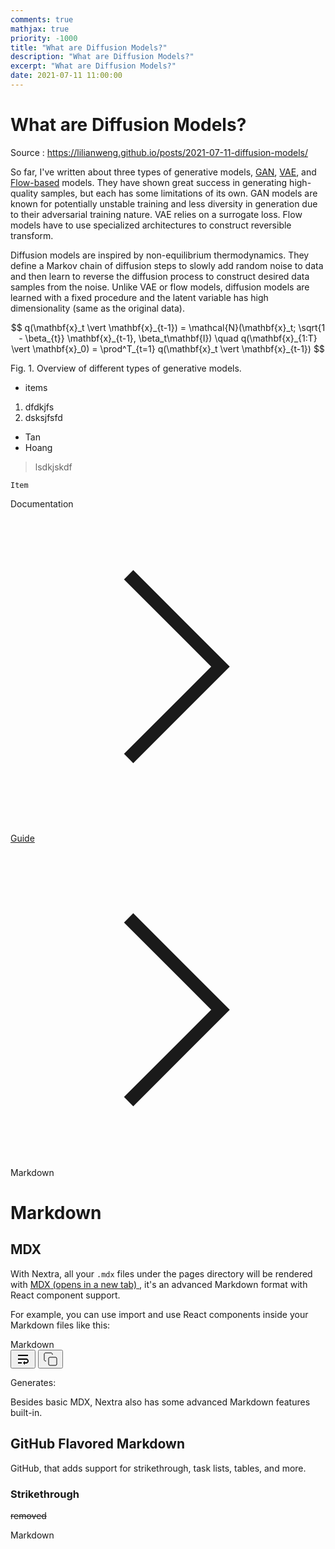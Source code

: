 ```yaml
---
comments: true
mathjax: true
priority: -1000
title: "What are Diffusion Models?"
description: "What are Diffusion Models?"
excerpt: "What are Diffusion Models?"
date: 2021-07-11 11:00:00
---
```


# What are Diffusion Models?

Source : https://lilianweng.github.io/posts/2021-07-11-diffusion-models/

So far, I've written about three types of generative models, [GAN](https://lilianweng.github.io/posts/2017-08-20-gan/), [VAE](https://lilianweng.github.io/posts/2018-08-12-vae/), and [Flow-based](https://lilianweng.github.io/posts/2018-10-13-flow-models/) models. They have shown great success in generating high-quality samples, but each has some limitations of its own.
GAN models are known for potentially unstable training and less diversity in generation due to their adversarial training nature.
VAE relies on a surrogate loss.
Flow models have to use specialized architectures to construct reversible transform.

Diffusion models are inspired by non-equilibrium thermodynamics. They define a Markov chain of diffusion steps to slowly add random noise to data and then learn to reverse the diffusion process to construct desired data samples from the noise. Unlike VAE or flow models, diffusion models are learned with a fixed procedure and the latent variable has high dimensionality (same as the original data).


$$
q(\mathbf{x}_t \vert \mathbf{x}_{t-1}) = \mathcal{N}(\mathbf{x}_t; \sqrt{1 - \beta_{t}} \mathbf{x}_{t-1}, \beta_t\mathbf{I}) \quad q(\mathbf{x}_{1:T} \vert \mathbf{x}_0) = \prod^T_{t=1} q(\mathbf{x}_t \vert \mathbf{x}_{t-1})
$$


Fig. 1. Overview of different types of generative models.

* items

1. dfdkjfs
2. dsksjfsfd

- Tan
- Hoang


> lsdkjskdf

```
Item
```




<main className="nx-w-full nx-min-w-0 nx-max-w-6xl nx-px-6 nx-pt-4 md:nx-px-12">
<div className="nextra-breadcrumb nx-mt-1.5 nx-flex nx-items-center nx-gap-1 nx-overflow-hidden nx-text-sm nx-text-gray-500 dark:nx-text-gray-400 contrast-more:nx-text-current">
<div className="nx-whitespace-nowrap nx-transition-colors nx-min-w-[24px] nx-overflow-hidden nx-text-ellipsis" title="Documentation">Documentation</div>
<svg fill="none" viewBox="0 0 24 24" stroke="currentColor" className="nx-w-3.5 nx-shrink-0">
<path strokeLinecap="round" strokeLinejoin="round" strokeWidth="2" d="M9 5l7 7-7 7">
</path>
</svg>
<div className="nx-whitespace-nowrap nx-transition-colors nx-min-w-[24px] nx-overflow-hidden nx-text-ellipsis hover:nx-text-gray-900 dark:hover:nx-text-gray-100" title="Guide">

<a href="/docs/guide">Guide</a>
</div>
<svg fill="none" viewBox="0 0 24 24" stroke="currentColor" className="nx-w-3.5 nx-shrink-0">
<path strokeLinecap="round" strokeLinejoin="round" strokeWidth="2" d="M9 5l7 7-7 7">
</path>
</svg>
<div className="nx-whitespace-nowrap nx-transition-colors nx-font-medium nx-text-gray-700 contrast-more:nx-font-bold contrast-more:nx-text-current dark:nx-text-gray-100 contrast-more:dark:nx-text-current" title="Markdown">Markdown</div>
</div>
<h1 className="nx-mt-2 nx-text-4xl nx-font-bold nx-tracking-tight nx-text-slate-900 dark:nx-text-slate-100">Markdown</h1>
<h2 className="nx-font-semibold nx-tracking-tight nx-text-slate-900 dark:nx-text-slate-100 nx-mt-10 nx-border-b nx-pb-1 nx-text-3xl nx-border-neutral-200/70 contrast-more:nx-border-neutral-400 dark:nx-border-primary-100/10 contrast-more:dark:nx-border-neutral-400">MDX</h2>
<p className="nx-mt-6 nx-leading-7 first:nx-mt-0">With Nextra, all your <code className="nx-border-black nx-border-opacity-[0.04] nx-bg-opacity-[0.03] nx-bg-black nx-break-words nx-rounded-md nx-border nx-py-0.5 nx-px-[.25em] nx-text-[.9em] dark:nx-border-white/10 dark:nx-bg-white/10" dir="ltr">.mdx</code> files under the pages directory will be rendered
with 
<a href="https://mdxjs.com/about" target="_blank" rel="noreferrer" className="nx-text-primary-600 nx-underline nx-decoration-from-font [text-underline-position:from-font]">MDX<span className="nx-sr-only nx-select-none"> (opens in a new tab)</span>
</a>, it's an advanced Markdown format with React
component support.</p>
<p className="nx-mt-6 nx-leading-7 first:nx-mt-0">For example, you can use import and use React components inside your Markdown
files like this:</p>
<div className="nextra-code-block nx-relative nx-mt-6 first:nx-mt-0">
<div className="nx-absolute nx-top-0 nx-z-[1] nx-w-full nx-truncate nx-rounded-t-xl nx-bg-primary-700/5 nx-py-2 nx-px-4 nx-text-xs nx-text-gray-700 dark:nx-bg-primary-300/10 dark:nx-text-gray-200">Markdown</div>










<div className="nx-opacity-0 nx-transition [div:hover>&amp;]:nx-opacity-100 focus-within:nx-opacity-100 nx-flex nx-gap-1 nx-absolute nx-m-[11px] nx-right-0 nx-top-8">
<button className="nextra-button nx-transition-all active:nx-opacity-50 nx-bg-primary-700/5 nx-border nx-border-black/5 nx-text-gray-600 hover:nx-text-gray-900 nx-rounded-md nx-p-1.5 dark:nx-bg-primary-300/10 dark:nx-border-white/10 dark:nx-text-gray-400 dark:hover:nx-text-gray-50 md:nx-hidden" title="Toggle word wrap">
<svg viewBox="0 0 24 24" width="24" height="24" className="nx-pointer-events-none nx-h-4 nx-w-4">
<path fill="currentColor" d="M4 19h6v-2H4v2zM20 5H4v2h16V5zm-3 6H4v2h13.25c1.1 0 2 .9 2 2s-.9 2-2 2H15v-2l-3 3l3 3v-2h2c2.21 0 4-1.79 4-4s-1.79-4-4-4z">
</path>
</svg>
</button>
<button className="nextra-button nx-transition-all active:nx-opacity-50 nx-bg-primary-700/5 nx-border nx-border-black/5 nx-text-gray-600 hover:nx-text-gray-900 nx-rounded-md nx-p-1.5 dark:nx-bg-primary-300/10 dark:nx-border-white/10 dark:nx-text-gray-400 dark:hover:nx-text-gray-50" title="Copy code" >
<svg width="24" height="24" viewBox="0 0 24 24" fill="none" xmlns="http://www.w3.org/2000/svg" stroke="currentColor" className="nextra-copy-icon nx-pointer-events-none nx-h-4 nx-w-4">
<rect x="9" y="9" width="13" height="13" rx="2" strokeWidth="2" strokeLinecap="round" strokeLinejoin="round">
</rect>
<path d="M5 15H4C2.89543 15 2 14.1046 2 13V4C2 2.89543 2.89543 2 4 2H13C14.1046 2 15 2.89543 15 4V5" strokeWidth="2" strokeLinecap="round" strokeLinejoin="round">
</path>
</svg>
</button>
</div>
</div>
<p className="nx-mt-6 nx-leading-7 first:nx-mt-0">Generates:</p>


<div className="mt-6 rounded-xl border border-gray-200 p-4 dark:border-gray-900">
<div>
</div>
</div>
<p className="nx-mt-6 nx-leading-7 first:nx-mt-0">Besides basic MDX, Nextra also has some advanced Markdown features built-in.</p>
<h2 className="nx-font-semibold nx-tracking-tight nx-text-slate-900 dark:nx-text-slate-100 nx-mt-10 nx-border-b nx-pb-1 nx-text-3xl nx-border-neutral-200/70 contrast-more:nx-border-neutral-400 dark:nx-border-primary-100/10 contrast-more:dark:nx-border-neutral-400">GitHub Flavored Markdown</h2>
<p className="nx-mt-6 nx-leading-7 first:nx-mt-0">GitHub, that adds support for strikethrough, task lists, tables, and more.</p>
<h3 className="nx-font-semibold nx-tracking-tight nx-text-slate-900 dark:nx-text-slate-100 nx-mt-8 nx-text-2xl">Strikethrough</h3>
<p className="nx-mt-6 nx-leading-7 first:nx-mt-0">
<del>removed</del>
</p>
<div className="nextra-code-block nx-relative nx-mt-6 first:nx-mt-0">
<div className="nx-absolute nx-top-0 nx-z-[1] nx-w-full nx-truncate nx-rounded-t-xl nx-bg-primary-700/5 nx-py-2 nx-px-4 nx-text-xs nx-text-gray-700 dark:nx-bg-primary-300/10 dark:nx-text-gray-200">Markdown</div>
</div>
</main>